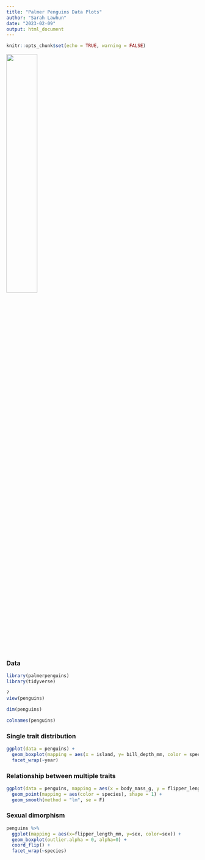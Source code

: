 ```yaml
---
title: "Palmer Penguins Data Plots"
author: "Sarah Lawhun"
date: "2023-02-09"
output: html_document
---
```


```r
knitr::opts_chunk$set(echo = TRUE, warning = FALSE)
```
![](https://news.stonybrook.edu/wp-content/uploads/2022/01/gentoo-penguins.jpg){width=40%}

### Data

```r
library(palmerpenguins)
library(tidyverse)
```


```r
?
view(penguins)
```
```r
dim(penguins)
```
```r
colnames(penguins)
```

### Single trait distribution

```r
ggplot(data = penguins) + 
  geom_boxplot(mapping = aes(x = island, y= bill_depth_mm, color = species)) +
  facet_wrap(~year)
```

### Relationship between multiple traits


```r
ggplot(data = penguins, mapping = aes(x = body_mass_g, y = flipper_length_mm)) + 
  geom_point(mapping = aes(color = species), shape = 1) +
  geom_smooth(method = "lm", se = F)
```

### Sexual dimorphism

```r
penguins %>%
  ggplot(mapping = aes(x=flipper_length_mm, y=sex, color=sex)) +
  geom_boxplot(outlier.alpha = 0, alpha=0) +
  coord_flip() +
  facet_wrap(~species)
```
